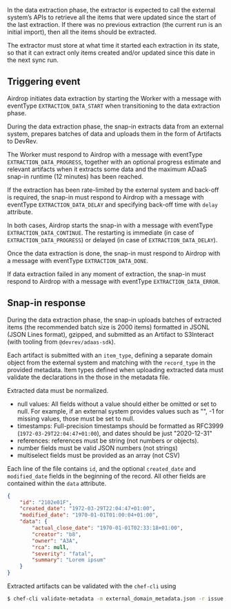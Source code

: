 
In the data extraction phase, the extractor is expected to call the external system’s APIs
to retrieve all the items that were updated since the start of the last extraction.
If there was no previous extraction (the current run is an initial import), then all the items should be extracted.

The extractor must store at what time it started each extraction in its state,
so that it can extract only items created and/or updated since this date in the next sync run.

## Triggering event

Airdrop initiates data extraction by starting the Worker with a message with eventType `EXTRACTION_DATA_START`
when transitioning to the data extraction phase.

During the data extraction phase, the snap-in extracts data from an external system,
prepares batches of data and uploads them in the form of Artifacts to DevRev.

The Worker must respond to Airdrop with a message with eventType `EXTRACTION_DATA_PROGRESS`,
together with an optional progress estimate and relevant artifacts
when it extracts some data and the maximum ADaaS snap-in runtime (12 minutes) has been reached.

If the extraction has been rate-limited by the external system and back-off is required, the snap-in must respond to
Airdrop with a message with eventType `EXTRACTION_DATA_DELAY` and specifying back-off time with `delay` attribute.

In both cases, Airdrop starts the snap-in with a message with eventType `EXTRACTION_DATA_CONTINUE`.
The restarting is immediate (in case of `EXTRACTION_DATA_PROGRESS`) or delayed (in case of `EXTRACTION_DATA_DELAY`).

Once the data extraction is done, the snap-in must respond to Airdrop with a message with eventType `EXTRACTION_DATA_DONE`.

If data extraction failed in any moment of extraction, the snap-in must respond to Airdrop with a message with eventType `EXTRACTION_DATA_ERROR`.

## Snap-in response

During the data extraction phase, the snap-in uploads batches of extracted items (the recommended batch size is 2000 items) formatted in JSONL
(JSON Lines format), gzipped, and submitted as an Artifact to S3Interact (with tooling from `@devrev/adaas-sdk`).

Each artifact is submitted with an `item_type`, defining a separate domain object from the external system and matching with the `record_type` in the provided metadata.
Item types defined when uploading extracted data must validate the declarations in the those in the metadata file.

Extracted data must be normalized.

- null values: All fields without a value should either be omitted or set to null. For example, if an external system provides values such as "", -1 for missing values, those must be set to null.
- timestamps: Full-precision timestamps should be formatted as RFC3999 (`1972-03-29T22:04:47+01:00`), and dates should be just "2020-12-31"
- references: references must be string (not numbers or objects).
- number fields must be valid JSON numbers (not strings)
- multiselect fields must be provided as an array (not CSV)

Each line of the file contains `id`, and the optional `created_date` and `modified_date` fields in the beginning of the record.
All other fields are contained within the `data` attribute.

```json
{
    "id": "2102e01F",
    "created_date": "1972-03-29T22:04:47+01:00",
    "modified_date": "1970-01-01T01:00:04+01:00",
    "data": {
        "actual_close_date": "1970-01-01T02:33:18+01:00",
        "creator": "b8",
        "owner": "A3A",
        "rca": null,
        "severity": "fatal",
        "summary": "Lorem ipsum"
    }
}
```


Extracted artifacts can be validated with the `chef-cli` using

```bash
$ chef-cli validate-metadata -m external_domain_metadata.json -r issue < extractor_issues_2.json
```